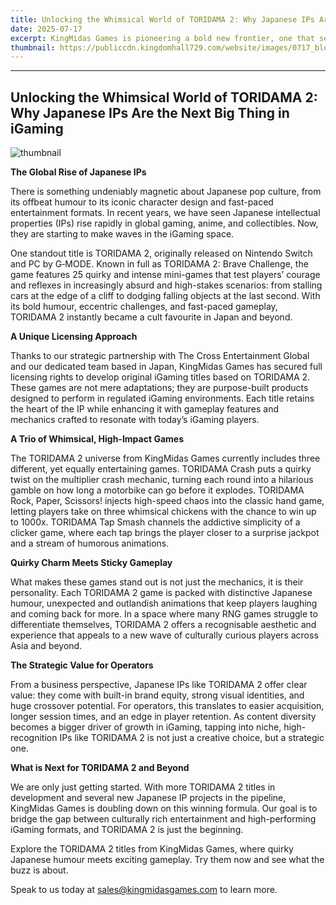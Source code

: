```yaml
---
title: Unlocking the Whimsical World of TORIDAMA 2: Why Japanese IPs Are the Next Big Thing in iGaming
date: 2025-07-17
excerpt: KingMidas Games is pioneering a bold new frontier, one that seamlessly blends beloved Japanese IPs with thrilling game mechanics. Discover how this unique fusion offers operators a strategic advantage, delivering built-in brand appeal and unmatched player engagement.
thumbnail: https://publiccdn.kingdomhall729.com/website/images/0717_blog.png
---
```





---
## **Unlocking the Whimsical World of TORIDAMA 2: Why Japanese IPs Are the Next Big Thing in iGaming**
![thumbnail](https://publiccdn.kingdomhall729.com/website/images/0717_blog.png)

**The Global Rise of Japanese IPs**

There is something undeniably magnetic about Japanese pop culture, from its offbeat humour to its iconic character design and fast-paced entertainment formats. In recent years, we have seen Japanese intellectual properties (IPs) rise rapidly in global gaming, anime, and collectibles. Now, they are starting to make waves in the iGaming space.


One standout title is TORIDAMA 2, originally released on Nintendo Switch and PC by G‑MODE. Known in full as TORIDAMA 2: Brave Challenge, the game features 25 quirky and intense mini-games that test players’ courage and reflexes in increasingly absurd and high-stakes scenarios: from stalling cars at the edge of a cliff to dodging falling objects at the last second. With its bold humour, eccentric challenges, and fast-paced gameplay, TORIDAMA 2 instantly became a cult favourite in Japan and beyond.

**A Unique Licensing Approach**

Thanks to our strategic partnership with The Cross Entertainment Global and our dedicated team based in Japan, KingMidas Games has secured full licensing rights to develop original iGaming titles based on TORIDAMA 2. These games are not mere adaptations; they are purpose-built products designed to perform in regulated iGaming environments. Each title retains the heart of the IP while enhancing it with gameplay features and mechanics crafted to resonate with today’s iGaming players.

**A Trio of Whimsical, High-Impact Games**

The TORIDAMA 2 universe from KingMidas Games currently includes three different, yet equally entertaining games. TORIDAMA Crash puts a quirky twist on the multiplier crash mechanic, turning each round into a hilarious gamble on how long a motorbike can go before it explodes. TORIDAMA Rock, Paper, Scissors! injects high-speed chaos into the classic hand game, letting players take on three whimsical chickens with the chance to win up to 1000x. TORIDAMA Tap Smash channels the addictive simplicity of a clicker game, where each tap brings the player closer to a surprise jackpot and a stream of humorous animations.

**Quirky Charm Meets Sticky Gameplay**

What makes these games stand out is not just the mechanics, it is their personality. Each TORIDAMA 2 game is packed with distinctive Japanese humour, unexpected and outlandish animations that keep players laughing and coming back for more. In a space where many RNG games struggle to differentiate themselves, TORIDAMA 2 offers a recognisable aesthetic and experience that appeals to a new wave of culturally curious players across Asia and beyond.

**The Strategic Value for Operators**

From a business perspective, Japanese IPs like TORIDAMA 2 offer clear value: they come with built-in brand equity, strong visual identities, and huge crossover potential. For operators, this translates to easier acquisition, longer session times, and an edge in player retention. As content diversity becomes a bigger driver of growth in iGaming, tapping into niche, high-recognition IPs like TORIDAMA 2 is not just a creative choice, but a strategic one.

**What is Next for TORIDAMA 2 and Beyond**

We are only just getting started. With more TORIDAMA 2 titles in development and several new Japanese IP projects in the pipeline, KingMidas Games is doubling down on this winning formula. Our goal is to bridge the gap between culturally rich entertainment and high-performing iGaming formats, and TORIDAMA 2 is just the beginning.

Explore the TORIDAMA 2 titles from KingMidas Games, where quirky Japanese humour meets exciting gameplay. Try them now and see what the buzz is about.

Speak to us today at [sales@kingmidasgames.com](sales@kingmidasgames.com) to learn more.